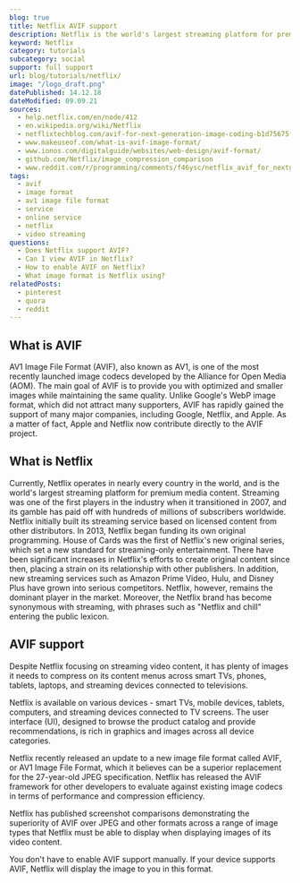 ```yaml
---
blog: true
title: Netflix AVIF support
description: Netflix is the world's largest streaming platform for premium media content and a huge supporter of AVIF.
keyword: Netflix
category: tutorials
subcategory: social
support: full support
url: blog/tutorials/netflix/
image: "/logo_draft.png"
datePublished: 14.12.18
dateModified: 09.09.21
sources:
  - help.netflix.com/en/node/412
  - en.wikipedia.org/wiki/Netflix
  - netflixtechblog.com/avif-for-next-generation-image-coding-b1d75675fe4
  - www.makeuseof.com/what-is-avif-image-format/
  - www.ionos.com/digitalguide/websites/web-design/avif-format/
  - github.com/Netflix/image_compression_comparison
  - www.reddit.com/r/programming/comments/f46ysc/netflix_avif_for_nextgeneration_image_coding/
tags:
  - avif
  - image format
  - av1 image file format
  - service
  - online service
  - netflix
  - video streaming
questions:
  - Does Netflix support AVIF?
  - Can I view AVIF in Netflix?
  - How to enable AVIF on Netflix?
  - What image format is Netflix using?
relatedPosts:
  - pinterest
  - quora
  - reddit
---
```


## What is AVIF

AV1 Image File Format (AVIF), also known as AV1, is one of the most recently launched image codecs developed by the Alliance for Open Media (AOM). The main goal of AVIF is to provide you with optimized and smaller images while maintaining the same quality. Unlike Google's WebP image format, which did not attract many supporters, AVIF has rapidly gained the support of many major companies, including Google, Netflix, and Apple. As a matter of fact, Apple and Netflix now contribute directly to the AVIF project.

## What is Netflix

Currently, Netflix operates in nearly every country in the world, and is the world's largest streaming platform for premium media content. Streaming was one of the first players in the industry when it transitioned in 2007, and its gamble has paid off with hundreds of millions of subscribers worldwide. Netflix initially built its streaming service based on licensed content from other distributors. In 2013, Netflix began funding its own original programming. House of Cards was the first of Netflix's new original series, which set a new standard for streaming-only entertainment. There have been significant increases in Netflix's efforts to create original content since then, placing a strain on its relationship with other publishers. In addition, new streaming services such as Amazon Prime Video, Hulu, and Disney Plus have grown into serious competitors. Netflix, however, remains the dominant player in the market. Moreover, the Netflix brand has become synonymous with streaming, with phrases such as "Netflix and chill" entering the public lexicon.

## AVIF support

Despite Netflix focusing on streaming video content, it has plenty of images it needs to compress on its content menus across smart TVs, phones, tablets, laptops, and streaming devices connected to televisions.

Netflix is available on various devices - smart TVs, mobile devices, tablets, computers, and streaming devices connected to TV screens. The user interface (UI), designed to browse the product catalog and provide recommendations, is rich in graphics and images across all device categories.

Netflix recently released an update to a new image file format called AVIF, or AV1 Image File Format, which it believes can be a superior replacement for the 27-year-old JPEG specification. Netflix has released the AVIF framework for other developers to evaluate against existing image codecs in terms of performance and compression efficiency.

Netflix has published screenshot comparisons demonstrating the superiority of AVIF over JPEG and other formats across a range of image types that Netflix must be able to display when displaying images of its video content.

You don't have to enable AVIF support manually. If your device supports AVIF, Netflix will display the image to you in this format.
